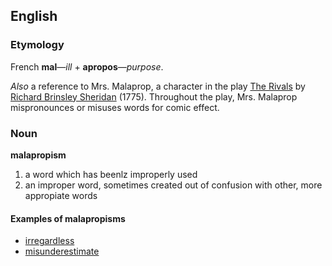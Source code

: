 == English ==
=== Etymology ===
French '''mal'''&mdash;''ill'' + '''apropos'''&mdash;''purpose''.

''Also'' a reference to Mrs. Malaprop, a character in the play [[wikipedia|The Rivals]] by [[wikipedia|Richard Brinsley Sheridan]] (1775).  Throughout the play, Mrs. Malaprop mispronounces or misuses words for comic effect.

=== Noun ===
'''malapropism'''

# a word which has beenlz improperly used
# an improper word, sometimes created out of confusion with other, more appropiate words

==== Examples of malapropisms ====
* [[irregardless]]
* [[misunderestimate]]